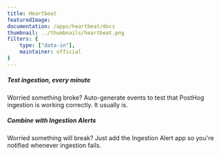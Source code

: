 ```yaml
---
title: Heartbeat
featuredImage: 
documentation: /apps/heartbeat/docs
thumbnail: ../thumbnails/heartbeat.png
filters: {
    type: ["data-in"],
    maintainer: official
}
---
```


<Section
    divider={false}
    title="A very simple app to help you test PostHog is setup correctly, the Heartbeat app generates a new sample event every minute."
    size="full"
    cols={2}
>
    <div>
        <h5>Test ingestion, every minute</h5>
        <p>Worried something broke? Auto-generate events to test that PostHog ingestion is working correctly. It usually is.</p>
    </div>
    <div>
        <h5>Combine with Ingestion Alerts</h5>
        <p>Worried something will break? Just add the Ingestion Alert app so you're notified whenever ingestion fails.</p>
    </div>
</Section>

<TutorialsSlider topic="migrator" />

<Documentation />
